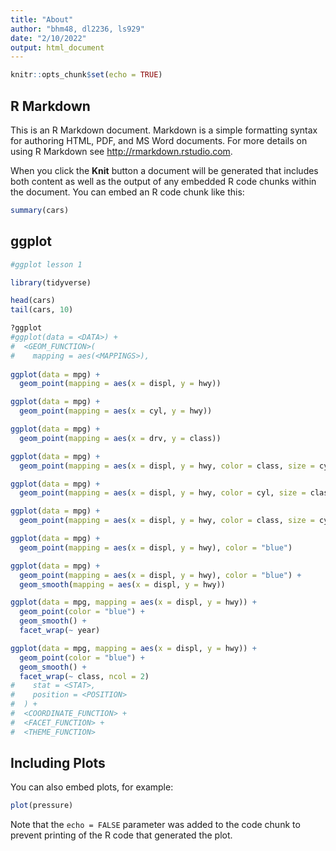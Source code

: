 ```yaml
---
title: "About"
author: "bhm48, dl2236, ls929"
date: "2/10/2022"
output: html_document
---
```


```r
knitr::opts_chunk$set(echo = TRUE)
```

## R Markdown

This is an R Markdown document. Markdown is a simple formatting syntax for authoring HTML, PDF, and MS Word documents. For more details on using R Markdown see <http://rmarkdown.rstudio.com>.

When you click the **Knit** button a document will be generated that includes both content as well as the output of any embedded R code chunks within the document. You can embed an R code chunk like this:

```r
summary(cars)
```

## ggplot

```r
#ggplot lesson 1

library(tidyverse)

head(cars)
tail(cars, 10)

?ggplot
#ggplot(data = <DATA>) + 
#  <GEOM_FUNCTION>(
#    mapping = aes(<MAPPINGS>),
    
ggplot(data = mpg) +
  geom_point(mapping = aes(x = displ, y = hwy))

ggplot(data = mpg) +
  geom_point(mapping = aes(x = cyl, y = hwy))

ggplot(data = mpg) +
  geom_point(mapping = aes(x = drv, y = class))

ggplot(data = mpg) +
  geom_point(mapping = aes(x = displ, y = hwy, color = class, size = cyl))

ggplot(data = mpg) +
  geom_point(mapping = aes(x = displ, y = hwy, color = cyl, size = class))

ggplot(data = mpg) +
  geom_point(mapping = aes(x = displ, y = hwy, color = class, size = cyl), shape = 1)

ggplot(data = mpg) +
  geom_point(mapping = aes(x = displ, y = hwy), color = "blue")

ggplot(data = mpg) +
  geom_point(mapping = aes(x = displ, y = hwy), color = "blue") +
  geom_smooth(mapping = aes(x = displ, y = hwy))

ggplot(data = mpg, mapping = aes(x = displ, y = hwy)) +
  geom_point(color = "blue") +
  geom_smooth() +
  facet_wrap(~ year)

ggplot(data = mpg, mapping = aes(x = displ, y = hwy)) +
  geom_point(color = "blue") +
  geom_smooth() +
  facet_wrap(~ class, ncol = 2)
#    stat = <STAT>, 
#    position = <POSITION>
#  ) +
#  <COORDINATE_FUNCTION> +
#  <FACET_FUNCTION> +
#  <THEME_FUNCTION>
```

## Including Plots

You can also embed plots, for example:

```r
plot(pressure)
```

Note that the `echo = FALSE` parameter was added to the code chunk to prevent printing of the R code that generated the plot.
